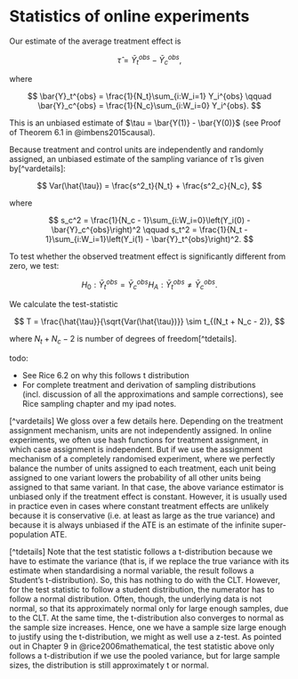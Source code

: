 # Statistics of online experiments

Our estimate of the average treatment effect is

$$
\hat{\tau} = \bar{Y}^{obs}_t - \bar{Y}^{obs}_c,
$$

where

$$
\bar{Y}_t^{obs} = \frac{1}{N_t}\sum_{i:W_i=1} Y_i^{obs} \qquad \bar{Y}_c^{obs} = \frac{1}{N_c}\sum_{i:W_i=0} Y_i^{obs}.
$$

This is an unbiased estimate of $\tau = \bar{Y(1)} - \bar{Y(0)}$ (see Proof of Theorem 6.1 in @imbens2015causal).

Because treatment and control units are independently and randomly assigned, an unbiased estimate of the sampling variance of $\hat{\tau}$ is given by[^vardetails]:

$$
Var(\hat{\tau}) = \frac{s^2_t}{N_t} + \frac{s^2_c}{N_c},
$$

where

$$
s_c^2 = \frac{1}{N_c - 1}\sum_{i:W_i=0}\left(Y_i(0) - \bar{Y}_c^{obs}\right)^2 \qquad s_t^2 = \frac{1}{N_t - 1}\sum_{i:W_i=1}\left(Y_i(1) - \bar{Y}_t^{obs}\right)^2.
$$

To test whether the observed treatment effect is significantly different from zero, we test:

$$
H_0: \bar{Y}^{obs}_t = \bar{Y}^{obs}_c
H_A: \bar{Y}^{obs}_t \neq \bar{Y}^{obs}_c.
$$

We calculate the test-statistic

$$
T = \frac{\hat{\tau}}{\sqrt{Var(\hat{\tau})}} \sim t_{(N_t + N_c - 2)},
$$

where $N_t + N_c - 2$ is number of degrees of freedom[^tdetails].

todo:

- See Rice 6.2 on why this follows t distribution
- For complete treatment and derivation of sampling distributions (incl. discussion of all the approximations and sample corrections), see Rice sampling chapter and my ipad notes.



[^vardetails] We gloss over a few details here. Depending on the treatment assignment mechanism, units are not independently assigned. In online experiments, we often use hash functions for treatment assignment, in which case assignment is independent. But if we use the assignment mechanism of a completely randomised experiment, where we perfectly balance the number of units assigned to each treatment, each unit being assigned to one variant lowers the probability of all other units being assigned to that same variant. In that case, the above variance estimator is unbiased only if the treatment effect is constant. However, it is usually used in practice even in cases where constant treatment effects are unlikely because it is conservative (i.e. at least as large as the true variance) and because it is always unbiased if the ATE is an estimate of the infinite super-population ATE.

[^tdetails] Note that the test statistic follows a t-distribution because we have to estimate the variance (that is, if we replace the true variance with its estimate when standardising a normal variable, the result follows a Student's t-distribution). So, this has nothing to do with the CLT. However, for the test statistic to follow a student distribution, the numerator has to follow a normal distribution. Often, though, the underlying data is not normal, so that its approximately normal only for large enough samples, due to the CLT. At the same time, the t-distribution also converges to normal as the sample size increases. Hence, one we have a sample size large enough to justify using the t-distribution, we might as well use a z-test. As pointed out in Chapter 9 in @rice2006mathematical, the test statistic above only follows a t-distribution if we use the pooled variance, but for large sample sizes, the distribution is still approximately t or normal.


